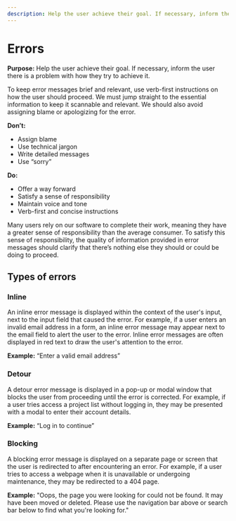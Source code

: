```yaml
---
description: Help the user achieve their goal. If necessary, inform the user there is a problem with how they try to achieve it.
---
```


# Errors

**Purpose:** Help the user achieve their goal. If necessary, inform the user there is a problem with how they try to achieve it.

To keep error messages brief and relevant, use verb-first instructions on how the user should proceed. We must jump straight to the essential information to keep it scannable and relevant. We should also avoid assigning blame or apologizing for the error.

**Don’t:**

- Assign blame
- Use technical jargon
- Write detailed messages
- Use “sorry”

**Do:**

- Offer a way forward
- Satisfy a sense of responsibility
- Maintain voice and tone
- Verb-first and concise instructions

Many users rely on our software to complete their work, meaning they have a greater sense of responsibility than the average consumer. To satisfy this sense of responsibility, the quality of information provided in error messages should clarify that there’s nothing else they should or could be doing to proceed.

## Types of errors

### Inline

An inline error message is displayed within the context of the user's input, next to the input field that caused the error. For example, if a user enters an invalid email address in a form, an inline error message may appear next to the email field to alert the user to the error. Inline error messages are often displayed in red text to draw the user's attention to the error.

**Example:** “Enter a valid email address”

### Detour

A detour error message is displayed in a pop-up or modal window that blocks the user from proceeding until the error is corrected. For example, if a user tries access a project list without logging in, they may be presented with a modal to enter their account details.

**Example:** “Log in to continue”

### Blocking

A blocking error message is displayed on a separate page or screen that the user is redirected to after encountering an error. For example, if a user tries to access a webpage when it is unavailable or undergoing maintenance, they may be redirected to a 404 page.

**Example:** "Oops, the page you were looking for could not be found. It may have been moved or deleted. Please use the navigation bar above or search bar below to find what you're looking for."